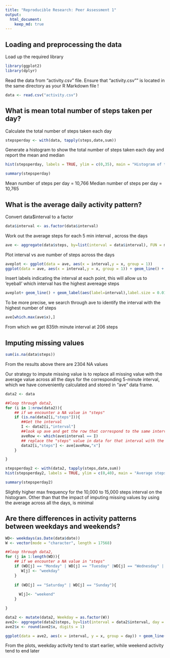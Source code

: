 ```yaml
---
title: "Reproducible Research: Peer Assessment 1"
output: 
  html_document:
    keep_md: true
---
```



## Loading and preprocessing the data
Load up the required library

```r
library(ggplot2)
library(dplyr)

```

Read the data from "activity.csv" file. Ensure that "activity.csv"" is located in the same directory as your R Markdown file !

```r
data <- read.csv("activity.csv")
```



## What is mean total number of steps taken per day?

Calculate the total number of steps taken each day

```r
stepsperday <- with(data, tapply(steps,date,sum))
```

Generate a histogram to show the total number of steps taken each day and report the mean and median

```r
hist(stepsperday, labels = TRUE, ylim = c(0,35), main = "Histogram of total steps per day", xlab = "Total steps per day")

```


```r
summary(stepsperday)
```

Mean number of steps per day = 10,766 
Median number of steps per day = 10,765

## What is the average daily activity pattern?

Convert data$interval to a factor

```r
data$interval <- as.factor(data$interval)
```

Work out the average steps for each 5 min interval , across the days

```r
ave <- aggregate(data$steps, by=list(interval = data$interval), FUN = mean, na.rm = TRUE)
```

Plot interval vs ave number of steps across the days

```r
aveplot <- ggplot(data = ave, aes(x = interval,y = x, group = 1))
ggplot(data = ave, aes(x = interval,y = x, group = 1)) + geom_line() + geom_point()  + xlab("Interval") + ylab("Average number of steps across the days") + ggtitle("Ave no of steps across days") + scale_x_discrete(breaks = c(0,1000,2000,3000)) 
```

Insert labels indicating the interval at each point, this will allow us to 'eyeball' which interval has the highest avereage steps

```r
aveplot+ geom_line() + geom_label(aes(label=interval),label.size = 0.01)
```

To be more precise, we search through ave to identify the interval with the highest number of steps

```r
ave[which.max(ave$x),]
```

From which we get 835th minute interval at 206 steps 

## Imputing missing values

```r
sum(is.na(data$steps))
```

From the results above there are 2304 NA values


Our strategy to impute missing value is to replace all missing value with the average value across all the days for the corresponding 5-minute interval, which we have conveniently calculated and stored in "ave" data frame.
```r
data2 <- data
```
```r
##loop through data2, 
for (i in 1:nrow(data2)){
    ## if we encounter a NA value in "steps"
    if (is.na(data2[i,"steps"])){
       ##Get the interval
       I <- data2[i,"interval"] 
       ##look up ave and get the row that correspond to the same interval
       aveRow <- which(ave$interval == I)
       ## replace the "steps" value in data for that interval with the average steps of the same interval from ave
       data2[i,"steps"] <- ave[aveRow,"x"]
    }

}
```

```r
stepsperday2 <- with(data2, tapply(steps,date,sum))
hist(stepsperday2, labels = TRUE, ylim = c(0,40), main = "Average steps in each interval (with imputed value)", ylab = "Average steps", xlab = "Interval")
```
```r
summary(stepsperday2)
```

Slightly higher max frequency for the 10,000 to 15,000 steps interval on the histogram. Other than that the impact of imputing missing values by using the average across all the days, is minimal

## Are there differences in activity patterns between weekdays and weekends?

```r
WD<- weekdays(as.Date(data$date))
W <- vector(mode = "character", length = 17568)
```

```r
##loop through data2, 
for (j in 1:length(WD)){
    ## if we encounter a NA value in "steps"
    if (WD[j] == "Monday" | WD[j] == "Tuesday" |WD[j] == "Wednesday" | WD[j] == "Thursday" | WD[j] == "Friday"){
       W[j] <- "weekday"
    }
  
    if (WD[j] == "Saturday" | WD[j] == "Sunday"){
      
      W[j]<- "weekend"
    }

}
```

```r
data2 <- mutate(data2, Weekday = as.factor(W))
ave2<- aggregate(data2$steps, by=list(interval = data2$interval, day = data2$Weekday), FUN = mean, na.rm = TRUE)
ave2$x <- round(ave2$x, digits = 1)
```

```r

ggplot(data = ave2, aes(x = interval, y = x, group = day)) + geom_line() + facet_grid(day~.) + scale_x_discrete(breaks = c(0,1000,2000,3000)) + ylab("Average number of steps across all days") + ggtitle("Average steps for each interval - weekdays vs weekends ")
```

From the plots, weekday activity tend to start earlier, while weekend activity tend to end later
